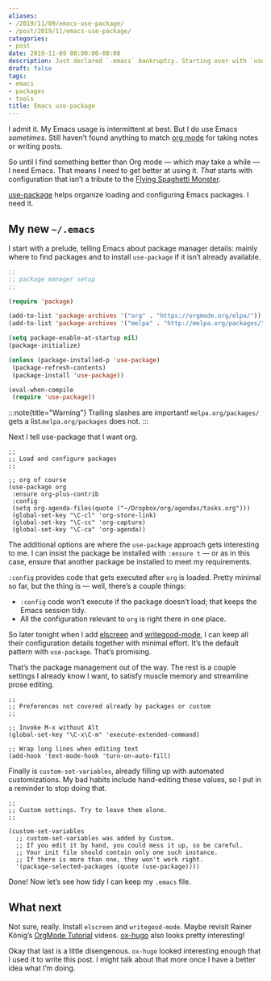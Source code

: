 ```yaml
---
aliases:
- /2019/11/09/emacs-use-package/
- /post/2019/11/emacs-use-package/
categories:
- post
date: 2019-11-09 00:00:00-08:00
description: Just declared `.emacs` bankruptcy. Starting over with `use-package`.
draft: false
tags:
- emacs
- packages
- tools
title: Emacs use-package
---
```


I admit it. My Emacs usage is intermittent at best. But I do use Emacs
*sometimes*. Still haven’t found anything to match [org mode][org-mode] for
taking notes or writing posts.

So until I find something better than Org mode — which may take a while — I
need Emacs. That means I need to get better at using it. *That* starts with
configuration that isn’t a tribute to the [Flying Spaghetti Monster][fsm].

[use-package][] helps organize loading and configuring Emacs packages. I need it.

## My new `~/.emacs`

I start with a prelude, telling Emacs about package manager details: mainly
where to find packages and to install ``use-package`` if it isn’t already
available.

```lisp
;;
;; package manager setup
;;

(require 'package)

(add-to-list 'package-archives '("org" . "https://orgmode.org/elpa/"))
(add-to-list 'package-archives '("melpa" . "http://melpa.org/packages/"))

(setq package-enable-at-startup nil)
(package-initialize)

(unless (package-installed-p 'use-package)
 (package-refresh-contents)
 (package-install 'use-package))

(eval-when-compile
 (require 'use-package))
```

:::note{title="Warning"}
Trailing slashes are important! `melpa.org/packages/` gets a list.`melpa.org/packages` does not.
:::

Next I tell use-package that I want org.

``` elisp
;;
;; Load and configure packages
;;

;; org of course
(use-package org
 :ensure org-plus-contrib
 :config
 (setq org-agenda-files(quote ("~/Dropbox/org/agendas/tasks.org")))
 (global-set-key "\C-cl" 'org-store-link)
 (global-set-key "\C-cc" 'org-capture)
 (global-set-key "\C-ca" 'org-agenda))
```

The additional options are where the `use-package` approach gets interesting
to me. I can insist the package be installed with `:ensure t` — or as in this
case, ensure that another package be installed to meet my requirements.

`:config` provides code that gets executed after `org` is loaded. Pretty
minimal so far, but the thing is — well, there’s a couple things:

- `:config` code won’t execute if the package doesn’t load; that keeps the Emacs session tidy.
- All the configuration relevant to `org` is right there in one place.

So later tonight when I add [elscreen][] and [writegood-mode][], I can keep all
their configuration details together with minimal effort. It’s the default
pattern with `use-package`. That’s promising.

That’s the package management out of the way. The rest is a couple settings I
already know I want, to satisfy muscle memory and streamline prose editing.

``` elisp
;;
;; Preferences not covered already by packages or custom
;;

;; Invoke M-x without Alt
(global-set-key "\C-x\C-m" 'execute-extended-command)

;; Wrap long lines when editing text
(add-hook 'text-mode-hook 'turn-on-auto-fill)
```

Finally is `custom-set-variables`, already filling up with automated
customizations. My bad habits include hand-editing these values, so I put in a
reminder to stop doing that.

``` elisp
;;
;; Custom settings. Try to leave them alone.
;;

(custom-set-variables
  ;; custom-set-variables was added by Custom.
  ;; If you edit it by hand, you could mess it up, so be careful.
  ;; Your init file should contain only one such instance.
  ;; If there is more than one, they won't work right.
  '(package-selected-packages (quote (use-package))))
```

Done! Now let’s see how tidy I can keep my `.emacs` file.

## What next

Not sure, really. Install `elscreen` and `writegood-mode`.  Maybe revisit
Rainer König’s [OrgMode Tutorial][orgmode-tutorial] videos.  [ox-hugo][] also
looks pretty interesting!

Okay that last is a little disengenous. `ox-hugo` looked interesting enough
that I used it to write this post. I might talk about that more once I have a
better idea what I’m doing.

[org-mode]: https://orgmode.org
[fsm]: https://spaghettimonster.com
[use-package]: https://github.com/jwiegly/use-package
[elscreen]: /post/2017/01/elscreen/
[writegood-mode]: /post/2017/08/emacs-writegood-mode/
[orgmode-tutorial]: https://www.youtube.com/playlist?list=PLVtKhBrRV%5FZkPnBtt%5FTD1Cs9PJlU0IIdE
[ox-hugo]: https://ox-hugo.scripter.co/
